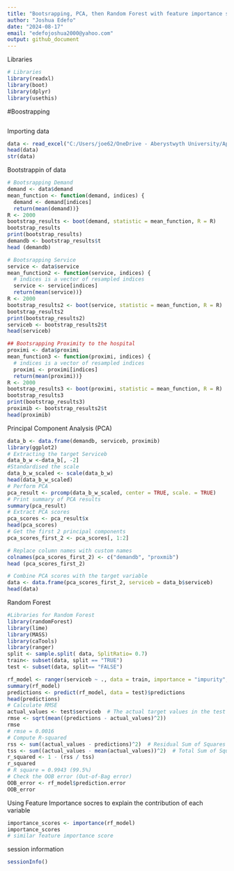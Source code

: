 ```yaml
---
title: "Bootsrapping, PCA, then Random Forest with feature importance scores"
author: "Joshua Edefo"
date: "2024-08-17"
email: "edefojoshua2000@yahoo.com"
output: github_document
---
```

Libraries
```r
# Libraries
library(readxl)
library(boot)
library(dplyr)
library(usethis)
```
#Boostrapping

```r
```

Importing data

```r
data <- read_excel("C:/Users/joe62/OneDrive - Aberystwyth University/Apps/Desktop/GP Prescribing/Wales/how to use data to provide insights.xlsx")
head(data)
str(data)

```

Bootstrappin of data

```r
# Bootsrapping Demand
demand <- data$demand
mean_function <- function(demand, indices) {
  demand <- demand[indices]
  return(mean(demand))}
R <- 2000
bootstrap_results <- boot(demand, statistic = mean_function, R = R)
bootstrap_results
print(bootstrap_results)
demandb <- bootstrap_results$t
head (demandb) 

# Bootsrapping Service
service <- data$service
mean_function2 <- function(service, indices) {
  # indices is a vector of resampled indices
  service <- service[indices]
  return(mean(service))}
R <- 2000
bootstrap_results2 <- boot(service, statistic = mean_function, R = R)
bootstrap_results2
print(bootstrap_results2)
serviceb <- bootstrap_results2$t
head(serviceb)

## Bootsrapping Proximity to the hospital
proximi <- data$proximi
mean_function3 <- function(proximi, indices) {
  # indices is a vector of resampled indices
  proximi <- proximi[indices]
  return(mean(proximi))}
R <- 2000
bootstrap_results3 <- boot(proximi, statistic = mean_function, R = R)
bootstrap_results3
print(bootstrap_results3)
proximib <- bootstrap_results2$t
head(proximib)

```

Principal Component Analysis (PCA)

```r
data_b <- data.frame(demandb, serviceb, proximib)
library(ggplot2)
# Extracting the target Serviceb
data_b_w <-data_b[, -2]
#Standardised the scale
data_b_w_scaled <- scale(data_b_w)
head(data_b_w_scaled)
# Perform PCA
pca_result <- prcomp(data_b_w_scaled, center = TRUE, scale. = TRUE)
# Print summary of PCA results
summary(pca_result)
# Extract PCA scores
pca_scores <- pca_result$x
head(pca_scores)
# Get the first 2 principal components
pca_scores_first_2 <- pca_scores[, 1:2]

# Replace column names with custom names
colnames(pca_scores_first_2) <- c("demandb", "proxmib")
head (pca_scores_first_2)

# Combine PCA scores with the target variable
data <- data.frame(pca_scores_first_2, serviceb = data_b$serviceb)
head(data)


```

Random Forest

```r
#Libraries for Random Forest
library(randomForest)
library(lime)
library(MASS)
library(caTools)
library(ranger)
split <- sample.split( data, SplitRatio= 0.7)
train<- subset(data, split == "TRUE")
test <- subset(data, split== "FALSE")

rf_model <- ranger(serviceb ~ ., data = train, importance = "impurity", oob.error = TRUE)
summary(rf_model)
predictions <- predict(rf_model, data = test)$predictions
head(predictions)
# Calculate RMSE
actual_values <- test$serviceb  # The actual target values in the test dataset
rmse <- sqrt(mean((predictions - actual_values)^2))
rmse
# rmse = 0.0016
# Compute R-squared
rss <- sum((actual_values - predictions)^2)  # Residual Sum of Squares
tss <- sum((actual_values - mean(actual_values))^2)  # Total Sum of Squares
r_squared <- 1 - (rss / tss)
r_squared
# R square = 0.9943 (99.5%)
# Check the OOB error (Out-of-Bag error)
OOB_error <- rf_model$prediction.error
OOB_error

```

Using Feature Importance socres to explain the contribution of each variable

```r
importance_scores <- importance(rf_model)
importance_scores
# similar feature importance score
```

session information

```r
sessionInfo()

```